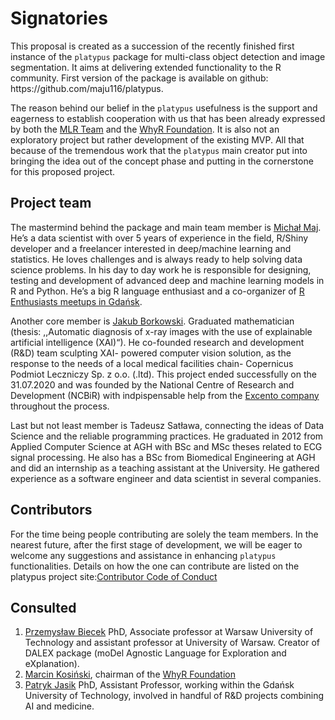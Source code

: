 # Signatories
<!-- 
This section provides the ISC with a view of the support received from the community for a proposal. Acceptance isn't predicated on popularity but community acceptance is important.  Willingness to accept outside input is also a good marker for project delivery. 

An optional section would be for R-Core signatories where changes to R are proposed.
-->

This proposal is created as a succession of the recently finished first instance of the `platypus` package for multi-class object detection and image segmentation. It aims at delivering extended functionality to the R community. First version of the package is available on github: https://github.com/maju116/platypus.

The reason behind our belief in the `platypus` usefulness is the support and eagerness to establish cooperation with us that has been already expressed by both the [MLR Team](https://mlr-org.com/) and the [WhyR Foundation](http://whyr.pl/foundation/). It is also not an exploratory project but rather development of the existing MVP. All that because of the tremendous work that the `platypus` main creator put into bringing the idea out of the concept phase and putting in the cornerstone for this proposed project.


## Project team
<!-- 
Who are the people responsible for actually delivering the project if the proposal gets accepted and are already signed up and rearing to go?
-->
The mastermind behind the package and main team member is [Michał Maj](https://www.linkedin.com/in/michal-maj116/). He's a data scientist with over 5 years of experience in the field, R/Shiny developer and a freelancer interested in deep/machine learning and statistics. He loves challenges and is always ready to help solving data science problems. In his day to day work he is responsible for designing, testing and development of advanced deep and machine learning models in R and Python. He's a big R language enthusiast and a co-organizer of [R Enthusiasts meetups in Gdańsk](https://www.meetup.com/Trojmiejska-Grupa-Entuzjastow-R/). 

Another core member is [Jakub Borkowski](https://www.linkedin.com/in/jakub-roman-borkowski-59b39814a/). Graduated mathematician (thesis: ,,Automatic diagnosis of x-ray images with the use of explainable artificial intelligence (XAI)"). He co-founded research and development (R&D) team sculpting XAI- powered computer vision solution, as the response to the needs of a local medical facilities chain- Copernicus Podmiot Leczniczy Sp. z o.o. (.ltd). This project ended successfully on the 31.07.2020 and was founded by the National Centre of Research and Development (NCBiR) with indpispensable help from the [Excento company](http://excento.pl/e-pionier/rozwiazania-6-wyzwan-spoleczno-gospodarczych-zostaly-odebrane-w-okresie-wakacyjnym/) throughout the process. 

Last but not least member is Tadeusz Satława, connecting the ideas of Data Science and the reliable programming practices. He graduated in 2012 from Applied Computer Science at AGH with BSc and MSc theses related to ECG signal processing. He also has a BSc from Biomedical Engineering at AGH and did an internship as a teaching assistant at the University. He gathered experience as a software engineer and data scientist in several companies.


## Contributors
<!-- 
Who are the people who have actively helped with this proposal but won't necessarily be on the core project team later?
-->
For the time being people contributing are solely the team members. In the nearest future, after the first stage of development, we will be eager to welcome any suggestions and assistance in enhancing `platypus` functionalities. Details on how the one can contribute are listed on the platypus project site:[Contributor Code of Conduct](https://github.com/maju116/platypus/blob/master/CODE_OF_CONDUCT.md)


## Consulted
<!-- 
Who has been given the opportunity to provide feedback on the proposal? This should include any R Consortium & ISC members who the proposal has been discussed with.
-->

 1. [Przemysław Biecek](https://www.linkedin.com/in/pbiecek/) PhD, Associate professor at Warsaw University of Technology and assistant professor at University of Warsaw. Creator of DALEX package (moDel Agnostic Language for Exploration and eXplanation).
 2. [Marcin Kosiński](https://www.linkedin.com/in/marcin-kosi%C5%84ski-81435aab/), chairman of the [WhyR Foundation](http://whyr.pl/foundation/)
 3. [Patryk Jasik](https://www.linkedin.com/in/patryk-jasik-3a937a148/) PhD, Assistant Professor, working within the Gdańsk University of Technology, involved in handful of R&D projects combining AI and medicine.


